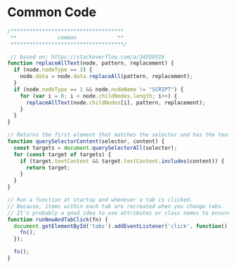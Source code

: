 # Common Code


```js filename="custom.js"
/************************************
 **             common             **
 ************************************/

 // based on: https://stackoverflow.com/a/34559316
function replaceAllText(node, pattern, replacement) {
  if (node.nodeType == 3) {
    node.data = node.data.replaceAll(pattern, replacement);
  }
  if (node.nodeType == 1 && node.nodeName != "SCRIPT") {
    for (var i = 0; i < node.childNodes.length; i++) {
      replaceAllText(node.childNodes[i], pattern, replacement);
    }
  }
}

// Returns the first element that matches the selector and has the text content
function querySelectorContent(selector, content) {
  const targets = document.querySelectorAll(selector);
  for (const target of targets) {
    if (target.textContent && target.textContent.includes(content)) {
      return target;
    }
  }  
}

// Run a function at startup and whenever a tab is clicked.
// Because, items within each tab are recreated when you change tabs.
// It's probably a good idea to use attributes or class names to ensure you don't act on the same element more than once.
function runNowAndTabClick(fn) {
  document.getElementById('tabs').addEventListener('click', function() {
    fn();
  });

  fn();  
}
```